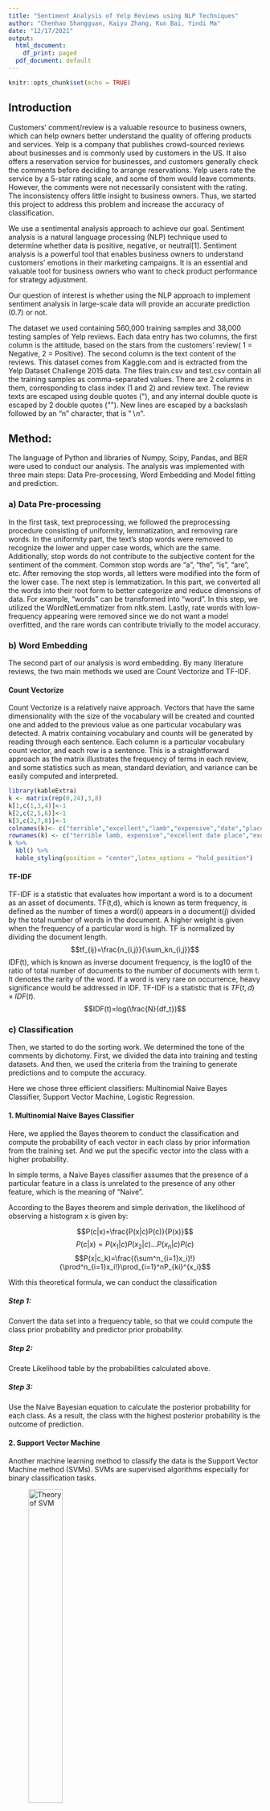 ```yaml
---
title: "Sentiment Analysis of Yelp Reviews using NLP Techniques"
author: "Chenhao Shangguan, Kaiyu Zhang, Kun Bai, Yindi Ma"
date: "12/17/2021"
output:
  html_document:
    df_print: paged
  pdf_document: default
---
```


```r
knitr::opts_chunk$set(echo = TRUE)

```

## Introduction

Customers’ comment/review is a valuable resource to business owners, which can help owners better understand the quality of offering products and services. Yelp is a company that publishes crowd-sourced reviews about businesses and is commonly used by customers in the US. It also offers a reservation service for businesses, and customers generally check the comments before deciding to arrange reservations. Yelp users rate the service by a 5-star rating scale, and some of them would leave comments. However, the comments were not necessarily consistent with the rating. The inconsistency offers little insight to business owners.  Thus, we started this project to address this problem and increase the accuracy of classification.

We use a sentimental analysis approach to achieve our goal. Sentiment analysis is a natural language processing (NLP) technique used to determine whether data is positive, negative, or neutral[1]. Sentiment analysis is a powerful tool that enables business owners to understand customers’ emotions in their marketing campaigns. It is an essential and valuable tool for business owners who want to check product performance for strategy adjustment.

Our question of interest is whether using the NLP approach to implement sentiment analysis in large-scale data will provide an accurate prediction (0.7) or not.  

The dataset we used containing 560,000 training samples and 38,000 testing samples of Yelp
reviews. Each data entry has two columns, the first column is the attitude, based on the stars
from the customers’ review( 1 = Negative, 2 = Positive). The second column is the text content of the reviews. This dataset comes from Kaggle.com and is extracted from the Yelp Dataset Challenge 2015 data. The files train.csv and test.csv contain all the training samples as comma-separated values. There are 2 columns in them, corresponding to class index (1 and 2) and review text. The review texts are escaped using double quotes (\"), and any internal double quote is escaped by 2 double quotes (\"\"). New lines are escaped by a backslash followed by an "n" character, that is \"$\backslash n$\".


## Method:  
The language of Python and libraries of Numpy, Scipy, Pandas, and BER were used to conduct our analysis. The analysis was implemented with three main steps: Data Pre-processing, Word Embedding and Model fitting and prediction.  

### a) Data Pre-processing  
In the first task, text preprocessing, we followed the preprocessing procedure consisting of uniformity, lemmatization, and removing rare words. In the uniformity part, the text's stop words were removed to recognize the lower and upper case words, which are the same. Additionally, stop words do not contribute to the subjective content for the sentiment of the comment.  Common stop words are "a", "the", "is", "are", etc. After removing the stop words, all letters were modified into the form of the lower case. The next step is lemmatization. In this part, we converted all the words into their root form to better categorize and reduce dimensions of data. For example, "words" can be transformed into "word". In this step, we utilized the WordNetLemmatizer from nltk.stem. Lastly, rate words with low-frequency appearing were removed since we do not want a model overfitted, and the rare words can contribute trivially to the model accuracy.  	

### b) Word Embedding  

The second part of our analysis is word embedding. By many literature reviews, the two main methods we used are Count Vectorize and TF-IDF. 

#### Count Vectorize  

Count Vectorize is a relatively naive approach. Vectors that have the same dimensionality with the size of the vocabulary will be created and counted one and added to the previous value as one particular vocabulary was detected. A matrix containing vocabulary and counts will be generated by reading through each sentence. Each column is a particular vocabulary count vector, and each row is a sentence. This is a straightforward approach as the matrix illustrates the frequency of terms in each review, and some statistics such as mean, standard deviation, and variance can be easily computed and interpreted.  


```r
library(kableExtra)
k <- matrix(rep(0,24),3,8)
k[1,c(1,3,4)]<-1
k[2,c(2,5,6)]<-1
k[3,c(2,7,8)]<-1
colnames(k)<- c("terrible","excellent","lamb","expensive","date","place","vegetable","soup")
rownames(k) <- c("terrible lamb, expensive","excellent date place","excellent vegetable soup")
k %>%
  kbl() %>%
  kable_styling(position = "center",latex_options = "hold_position")
```

\begin{center}
Table 1. Example of Count Vectorize matrix of three reviews after pre-processing  
\end{center}

#### TF-IDF  
TF-IDF is a statistic that evaluates how important a word is to a document as an asset of documents. TF(t,d), which is known as term frequency, is defined as the number of times a word(i) appears in a document(j) divided by the total number of words in the document. A higher weight is given when the frequency of a particular word is high. TF is normalized by dividing the document length. 
$$tf_{ij}=\frac{n_{i,j}}{\sum_kn_{i,j}}$$
IDF(t), which is known as inverse document frequency, is the log10 of the ratio of total number of documents to the number of documents with term t. It denotes the rarity of the word. If a word is very rare on occurrence, heavy significance would be addressed in IDF. TF-IDF is a statistic that is $TF(t,d) \times IDF(t)$. 
$$IDF(t)=log(\frac{N}{df_t})$$  

### c) Classification
Then, we started to do the sorting work. We determined the tone of the comments by dichotomy. First, we divided the data into training and testing datasets. And then, we used the criteria from the training to generate predictions and to compute the accuracy.  

Here we chose three efficient classifiers: Multinomial Naive Bayes Classifier, Support Vector Machine, Logistic Regression.

#### 1. Multinomial Naive Bayes Classifier
Here, we applied the Bayes theorem to conduct the classification and compute the probability of each vector in each class by prior information from the training set. And we put the specific vector into the class with a higher probability.  

In simple terms, a Naive Bayes classifier assumes that the presence of a particular feature in a class is unrelated to the presence of any other feature, which is the meaning of “Naive”. 

According to the Bayes theorem and simple derivation, the likelihood of observing a histogram x is given by:

$$P(c|x)=\frac{P(x|c)P(c)}{P(x)}$$
$$P(c|x)=P(x_1|c)P(x_2|c)...P(x_n|c)P(c)$$
$$P(x|c_k)=\frac{(\sum^n_{i=1}x_i)!}{\prod^n_{i=1}x_i!}\prod_{i=1}^nP_{ki}^{x_i}$$

With this theoretical formula, we can conduct the classification

##### Step 1:  
Convert the data set into a frequency table, so that we could compute the class prior probability and predictor prior probability.  

##### Step 2:  
Create Likelihood table by the probabilities calculated above.    

##### Step 3: 
Use the Naive Bayesian equation to calculate the posterior probability for each class. As a result, the class with the highest posterior probability is the outcome of prediction.  

#### 2. Support Vector Machine
Another machine learning method to classify the data is the Support Vector Machine method (SVMs). SVMs are supervised algorithms especially for binary classification tasks.

![Theory of SVM](/Users/stefan/Desktop/a.jpeg){#id .class width=40% height=40%}


The figure above shows that support vectors is pointing in the data closest to the classification hyperplane. The hyperplane would be the red line constrained with the equation: $(w\times x-b=0)$. It classifies the data by the signal of the vector w, which is the vector that begins perpendicularly from the hyperplane of the points. And the hyperplane would be the criteria of the classification. And our goal is to find the separating hyperplane that minimizes the loss by optimization and decide to classify.  

##### Step 1:  
Minimize the loss function by the restricted formula and get the optimal hyperplane from the training dataset.  
$$min(\lambda||w||^2+[\frac{1}{n}\sum_{i=1}^nmax(0,1-y_i(w^Tx_i-b))])$$

##### Step 2:
Then we can classify our data from the testing dataset by the signal function.  
$$f(\overrightarrow{x})=sign(\sum_s\theta_s(\overrightarrow{x},\overrightarrow{x_s})+b)$$

#### 3. Logistic Regression  
Logistic regression is a statistical machine learning algorithm that classifies the data by considering outcome variables on extreme ends and tries to make a logarithmic line that distinguishes between them.

This model creates a regression model to predict the likelihood that a given data entry belongs to the category labeled “1.” 

Logistic regression fits the data using the sigmoid function, much as linear regression assumes that the data follow a linear distribution.

$$logit(E(Y_i|X_i))=logit(\pi_i)=log(\frac{\pi_i}{1-\pi_i})=\beta X_i$$

Also, a threshold can be established to forecast which class a data belongs to. The derived estimated probability is categorized into classes based on this threshold. And our threshold would be 0.5. 

##### Step 1:  
Fit the logistic regression by our training dataset and get the threshold as our classifying criteria. 

##### Step 2:  
Test data by logistic regression. If the predicted value is less than 0.5, categorize the sentence into the negative group; otherwise, label it into the positive group.

## Results  

```r
x1 <- c(0.818,0.858,0.872)
x2 <- c(0.868,0.931,0.935)
x <- t(cbind(x1,x2))
rownames(x)<-c("TF-IDF vectors","Count vectors")
colnames(x) <- c("Naive Bayes Classifier","Support Vector Machine","Logistic Regression")
x %>%
  kbl() %>%
  kable_styling(position = "center",latex_options = "hold_position")
```
\begin{center}
Table 2. The accuracy of the model classification.  
\end{center}

From the results of Table 2, we found that classification accuracy is high since all the accuracy percentages are more significant than 80%.  

In addition, we could find that our model prediction accuracy to classify count vectors is higher than that to classify the TF-IDF vectors.  

For comparing classifiers, the accuracy of Logistic Regression would be the highest, which means that Logistic regression classifies the vectors most precisely with an accuracy rate of 87.2% for TF-IDF vectors and 93.5% for count vectors.  

## Discussion

After checking the accuracy, we found that the Naive Bayes Classifier has the least precise classification, whereas the Logistic Regression classifies the vectors the most precisely. That would be explained by the calculation rationales underlying the methods. For Bayes Classifier, we need to compute the probabilities; however, the logistic regression would fit the model, which would acquire more computation. According to that, it is a time-costing classifier than Bayes Classifier. That is a trade-off between speed and accuracy.  

We have tried the Neural Network methods, but due to the trade-off effects, the speed of the Neural Network Classifier is too slow to get the results. The reason might be that the Neural Network is suitable for multi-level classification questions. When it comes to binary classification, the computation complexity decreases the effectiveness.  

Therefore, in the future, we could add more classification levels to check the attitude of one sentence by other deep learning methods. Since the binary classification has only two levels, we cannot distinguish between the solid positive and neutral but slightly positive reviews, which is crucial for predicting one sentence's sentiment in NLP problems.  

## References
[1] Fang, X., Zhan, J. Sentiment analysis using product review data. Journal of Big Data 2, 5 (2015). https://doi.org/10.1186/s40537-015-0015-2

